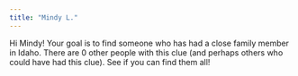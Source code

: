 ```yaml
---
title: "Mindy L."
---
```


Hi Mindy! Your goal is to find someone who has had a close family member in Idaho. There are 0 other people with this clue (and perhaps others who could have had this clue). See if you can find them all!
